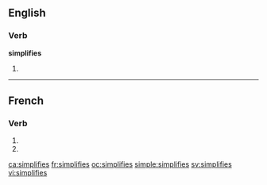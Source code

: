 {{also|simplifiés}}
==English==

===Verb===
'''simplifies'''

# {{third-person singular of|[[simplify]]}}

----

==French==

===Verb===
{{fr-verb-form}}

# {{form of|[[second-person|Second-person]] [[singular]] [[present indicative]]|[[simplifier]]|lang=French}}
# {{form of|Second-person singular [[present subjunctive]]|simplifier|lang=French}}

[[ca:simplifies]]
[[fr:simplifies]]
[[oc:simplifies]]
[[simple:simplifies]]
[[sv:simplifies]]
[[vi:simplifies]]